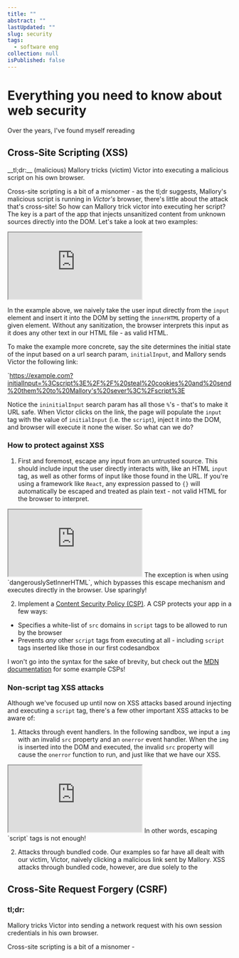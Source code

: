 ```yaml
---
title: ""
abstract: ""
lastUpdated: ""
slug: security
tags:
  - software eng
collection: null
isPublished: false
---
```


# Everything you need to know about web security

Over the years, I've found myself rereading

## Cross-Site Scripting (XSS)

<Info>
  __tl;dr:__ (malicious) Mallory tricks (victim) Victor into executing a malicious script on his own
  browser.
</Info>

Cross-site scripting is a bit of a misnomer - as the tl;dr suggests, Mallory's malicious script is
running in _Victor's_ browser, there's little about the attack that's cross-site! So how can Mallory
trick victor into executing her script? The key is a part of the app that injects unsanitized
content from unknown sources directly into the DOM. Let's take a look at two examples:

<iframe
  src="https://codesandbox.io/embed/gifted-shape-473yzc"
  style={{
    width: "75%",
    height: 200,
    border: 0,
    borderRadius: 4,
    overflow: "hidden",
  }}
></iframe>

In the example above, we naively take the user input directly from the `input` element and insert it
into the DOM by setting the `innerHTML` property of a given element. Without any sanitization, the
browser interprets this input as it does any other text in our HTML file - as valid HTML.

To make the example more concrete, say the site determines the initial state of the input based on a
url search param, `initialInput`, and Mallory sends Victor the following link:

`https://example.com?initialInput=%3Cscript%3E%2F%2F%20steal%20cookies%20and%20send%20them%20to%20Mallory's%20sever%3C%2Fscript%3E

Notice the `ininitialInput` search param has all those `%`'s - that's to make it URL safe. When
Victor clicks on the link, the page will populate the `input` tag with the value of `initialInput`
(i.e. the `script`), inject it into the DOM, and browser will execute it none the wiser. So what can
we do?

### How to protect against XSS

1. First and foremost, escape any input from an untrusted source. This should include input the user
   directly interacts with, like an HTML `input` tag, as well as other forms of input like those
   found in the URL. If you're using a framework like `React`, any expression passed to `{}` will
   automatically be escaped and treated as plain text - not valid HTML for the browser to interpret.

<iframe
  src="https://codesandbox.io/embed/naughty-waterfall-fs2c4c"
  style={{
    width: "75%",
    height: 200,
    border: 0,
    borderRadius: 4,
    overflow: "hidden",
  }}
></iframe>

<Info>
  The exception is when using `dangerouslySetInnerHTML`, which bypasses this escape mechanism and
  executes directly in the browser. Use sparingly!
</Info>

2. Implement a
   [Content Security Policy (CSP)](https://developer.mozilla.org/en-US/docs/Web/HTTP/CSP). A CSP
   protects your app in a few ways:

- Specifies a white-list of `src` domains in `script` tags to be allowed to run by the browser
- Prevents _any_ other `script` tags from executing at all - including `script` tags inserted like
  those in our first codesandbox

I won't go into the syntax for the sake of brevity, but check out the
[MDN documentation](https://developer.mozilla.org/en-US/docs/Web/HTTP/CSP#examples_common_use_cases)
for some example CSPs!

### Non-script tag XSS attacks

Although we've focused up until now on XSS attacks based around injecting and executing a `script`
tag, there's a few other important XSS attacks to be aware of:

1. Attacks through event handlers. In the following sandbox, we input a `img` with an invalid `src`
   property and an `onerror` event handler. When the `img` is inserted into the DOM and executed,
   the invalid `src` property will cause the `onerror` function to run, and just like that we have
   our XSS.

<iframe
  src="https://codesandbox.io/embed/img-onerror-xss-4m7f5z"
  style={{
    width: "75%",
    height: 200,
    border: 0,
    borderRadius: 4,
    overflow: "hidden",
  }}
></iframe>
In other words, escaping `script` tags is not enough!

2. Attacks through bundled code. Our examples so far have all dealt with our victim, Victor, naively
   clicking a malicious link sent by Mallory. XSS attacks through bundled code, however, are due
   solely to the

## Cross-Site Request Forgery (CSRF)

### tl;dr:

Mallory tricks Victor into sending a network request with his own session credentials in his own
browser.

Cross-site scripting is a bit of a misnomer -
